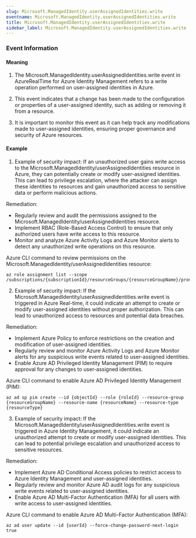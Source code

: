 ```yaml
--- 
slug: Microsoft.ManagedIdentity.userAssignedIdentities.write
eventname: Microsoft.ManagedIdentity.userAssignedIdentities.write
title: Microsoft.ManagedIdentity.userAssignedIdentities.write
sidebar_label: Microsoft.ManagedIdentity.userAssignedIdentities.write
---
```

                       
### Event Information

#### Meaning

1. The Microsoft.ManagedIdentity.userAssignedIdentities.write event in AzureRealTime for Azure Identity Management refers to a write operation performed on user-assigned identities in Azure.

2. This event indicates that a change has been made to the configuration or properties of a user-assigned identity, such as adding or removing it from a resource.

3. It is important to monitor this event as it can help track any modifications made to user-assigned identities, ensuring proper governance and security of Azure resources.

#### Example

1. Example of security impact: If an unauthorized user gains write access to the Microsoft.ManagedIdentity/userAssignedIdentities resource in Azure, they can potentially create or modify user-assigned identities. This can lead to privilege escalation, where the attacker can assign these identities to resources and gain unauthorized access to sensitive data or perform malicious actions.

Remediation:
- Regularly review and audit the permissions assigned to the Microsoft.ManagedIdentity/userAssignedIdentities resource.
- Implement RBAC (Role-Based Access Control) to ensure that only authorized users have write access to this resource.
- Monitor and analyze Azure Activity Logs and Azure Monitor alerts to detect any unauthorized write operations on this resource.

Azure CLI command to review permissions on the Microsoft.ManagedIdentity/userAssignedIdentities resource:
```
az role assignment list --scope /subscriptions/{subscriptionId}/resourceGroups/{resourceGroupName}/providers/Microsoft.ManagedIdentity/userAssignedIdentities/{identityName}
```

2. Example of security impact: If the Microsoft.ManagedIdentity/userAssignedIdentities.write event is triggered in Azure Real-time, it could indicate an attempt to create or modify user-assigned identities without proper authorization. This can lead to unauthorized access to resources and potential data breaches.

Remediation:
- Implement Azure Policy to enforce restrictions on the creation and modification of user-assigned identities.
- Regularly review and monitor Azure Activity Logs and Azure Monitor alerts for any suspicious write events related to user-assigned identities.
- Enable Azure AD Privileged Identity Management (PIM) to require approval for any changes to user-assigned identities.

Azure CLI command to enable Azure AD Privileged Identity Management (PIM):
```
az ad sp pim create --id {objectId} --role {roleId} --resource-group {resourceGroupName} --resource-name {resourceName} --resource-type {resourceType}
```

3. Example of security impact: If the Microsoft.ManagedIdentity/userAssignedIdentities.write event is triggered in Azure Identity Management, it could indicate an unauthorized attempt to create or modify user-assigned identities. This can lead to potential privilege escalation and unauthorized access to sensitive resources.

Remediation:
- Implement Azure AD Conditional Access policies to restrict access to Azure Identity Management and user-assigned identities.
- Regularly review and monitor Azure AD audit logs for any suspicious write events related to user-assigned identities.
- Enable Azure AD Multi-Factor Authentication (MFA) for all users with write access to user-assigned identities.

Azure CLI command to enable Azure AD Multi-Factor Authentication (MFA):
```
az ad user update --id {userId} --force-change-password-next-login true
```


 